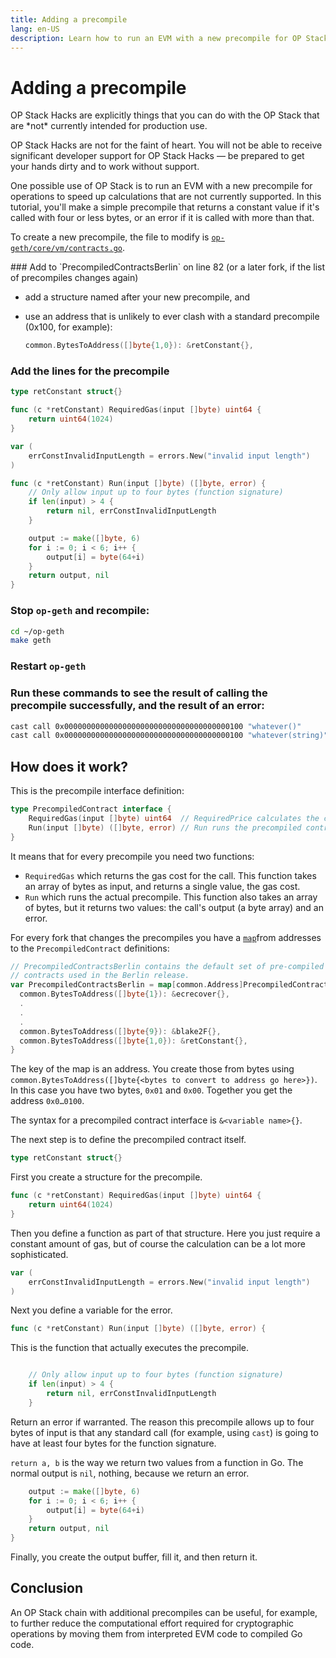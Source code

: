 ```yaml
---
title: Adding a precompile
lang: en-US
description: Learn how to run an EVM with a new precompile for OP Stack chain operations to speed up calculations that are not currently supported.
---
```



# Adding a precompile

<Callout type="warning">
  OP Stack Hacks are explicitly things that you can do with the OP Stack that are *not* currently intended for production use.

  OP Stack Hacks are not for the faint of heart. You will not be able to receive significant developer support for OP Stack Hacks — be prepared to get your hands dirty and to work without support.
</Callout>

One possible use of OP Stack is to run an EVM with a new precompile for operations to speed up calculations that are not currently supported. In this tutorial, you'll make a simple precompile that returns a constant value if it's called with four or less bytes, or an error if it is called with more than that.

To create a new precompile, the file to modify is [`op-geth/core/vm/contracts.go`](https://github.com/ethereum-optimism/op-geth/blob/optimism-history/core/vm/contracts.go).

<Steps>
  ### Add to `PrecompiledContractsBerlin` on line 82 (or a later fork, if the list of precompiles changes again)

  *   add a structure named after your new precompile, and
  *   use an address that is unlikely to ever clash with a standard precompile (0x100, for example):

      ```go
      common.BytesToAddress([]byte{1,0}): &retConstant{},
      ```

  ### Add the lines for the precompile

  ```go
  type retConstant struct{}

  func (c *retConstant) RequiredGas(input []byte) uint64 {
      return uint64(1024)
  }

  var (
      errConstInvalidInputLength = errors.New("invalid input length")
  )

  func (c *retConstant) Run(input []byte) ([]byte, error) {
      // Only allow input up to four bytes (function signature)
      if len(input) > 4 {
          return nil, errConstInvalidInputLength
      }

      output := make([]byte, 6)
      for i := 0; i < 6; i++ {
          output[i] = byte(64+i)
      }
      return output, nil
  }
  ```

  ### Stop `op-geth` and recompile:

  ```bash
  cd ~/op-geth
  make geth
  ```

  ### Restart `op-geth`

  ### Run these commands to see the result of calling the precompile successfully, and the result of an error:

  ```bash
  cast call 0x0000000000000000000000000000000000000100 "whatever()"
  cast call 0x0000000000000000000000000000000000000100 "whatever(string)" "fail"
  ```
</Steps>

## How does it work?

This is the precompile interface definition:

```go
type PrecompiledContract interface {
	RequiredGas(input []byte) uint64  // RequiredPrice calculates the contract gas use
	Run(input []byte) ([]byte, error) // Run runs the precompiled contract
}
```

It means that for every precompile you need two functions:

*   `RequiredGas` which returns the gas cost for the call. This function takes an array of bytes as input, and returns a single value, the gas cost.
*   `Run` which runs the actual precompile. This function also takes an array of bytes, but it returns two values: the call's output (a byte array) and an error.

For every fork that changes the precompiles you have a [`map`](https://www.w3schools.com/go/go_maps.php)from addresses to the `PrecompiledContract` definitions:

```go
// PrecompiledContractsBerlin contains the default set of pre-compiled Ethereum
// contracts used in the Berlin release.
var PrecompiledContractsBerlin = map[common.Address]PrecompiledContract{
  common.BytesToAddress([]byte{1}): &ecrecover{},
  .
  .
  .
  common.BytesToAddress([]byte{9}): &blake2F{},
  common.BytesToAddress([]byte{1,0}): &retConstant{},
}
```

The key of the map is an address. You create those from bytes using `common.BytesToAddress([]byte{<bytes to convert to address go here>})`.  In this case you have two bytes, `0x01` and `0x00`. Together you get the address `0x0…0100`.

The syntax for a precompiled contract interface is `&<variable name>{}`.

The next step is to define the precompiled contract itself.

```go
type retConstant struct{}
```

First you create a structure for the precompile.

```go
func (c *retConstant) RequiredGas(input []byte) uint64 {
    return uint64(1024)
}
```

Then you define a function as part of that structure. Here you just require a constant amount of gas, but of course the calculation can be a lot more sophisticated.

```go
var (
    errConstInvalidInputLength = errors.New("invalid input length")
)

```

Next you define a variable for the error.

```go
func (c *retConstant) Run(input []byte) ([]byte, error) {
```

This is the function that actually executes the precompile.

```go

    // Only allow input up to four bytes (function signature)
    if len(input) > 4 {
        return nil, errConstInvalidInputLength
    }
```

Return an error if warranted. The reason this precompile allows up to four bytes of input is that any standard call (for example, using `cast`) is going to have at least four bytes for the function signature.

`return a, b` is the way we return two values from a function in Go. The normal output is `nil`, nothing, because we return an error.

```go
    output := make([]byte, 6)
    for i := 0; i < 6; i++ {
        output[i] = byte(64+i)
    }
    return output, nil
}
```

Finally, you create the output buffer, fill it, and then return it.

## Conclusion

An OP Stack chain with additional precompiles can be useful, for example, to further reduce the computational effort required for cryptographic operations by moving them from interpreted EVM code to compiled Go code.
